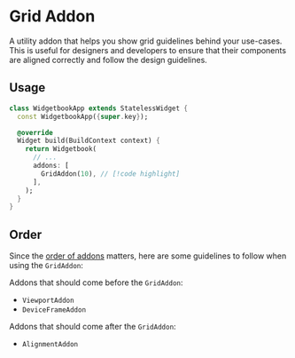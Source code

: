 # Grid Addon

A utility addon that helps you show grid guidelines behind your use-cases. This is useful for
designers and developers to ensure that their components are aligned correctly and follow the design guidelines.

## Usage

```dart title=widgetbook/lib/main.dart
class WidgetbookApp extends StatelessWidget {
  const WidgetbookApp({super.key});

  @override
  Widget build(BuildContext context) {
    return Widgetbook(
      // ...
      addons: [
        GridAddon(10), // [!code highlight]
      ],
    );
  }
}
```

## Order

Since the [order of addons](/addons#order-of-addons) matters, here are some guidelines to follow when using the `GridAddon`:

Addons that should come before the `GridAddon`:

- `ViewportAddon`
- `DeviceFrameAddon`

Addons that should come after the `GridAddon`:

- `AlignmentAddon`
